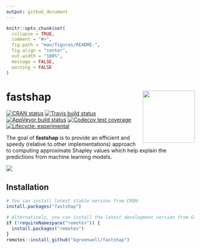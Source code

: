 ```yaml
---
output: github_document
---
```


<!-- README.md is generated from README.Rmd. Please edit that file -->

```r
knitr::opts_chunk$set(
  collapse = TRUE,
  comment = "#>",
  fig.path = "man/figures/README-",
  fig.align = "center",
  out.width = "100%",
  message = FALSE,
  warning = FALSE
)
```
# fastshap <img src='man/figures/logo.png' align="right" height="139" />

<!-- badges: start -->
[![CRAN status](https://www.r-pkg.org/badges/version/fastshap)](https://CRAN.R-project.org/package=fastshap)
[![Travis build status](https://travis-ci.org/bgreenwell/fastshap.svg?branch=master)](https://travis-ci.org/bgreenwell/fastshap)
[![AppVeyor build status](https://ci.appveyor.com/api/projects/status/github/bgreenwell/fastshap?branch=master&svg=true)](https://ci.appveyor.com/project/bgreenwell/fastshap)
[![Codecov test coverage](https://codecov.io/gh/bgreenwell/fastshap/branch/master/graph/badge.svg)](https://codecov.io/gh/bgreenwell/fastshap?branch=master)
[![Lifecycle: experimental](https://img.shields.io/badge/lifecycle-experimental-orange.svg)](https://www.tidyverse.org/lifecycle/#experimental)
<!-- badges: end -->

The goal of **fastshap** is to provide an efficient and speedy (relative to other implementations) approach to computing approximate Shapley values which help explain the predictions from machine learning models. 

![](https://media.giphy.com/media/26AHLNr8en8J3ovOo/giphy.gif)


## Installation

``` r
# You can install latest stable version from CRAN:
install.packages("fastshap")

# Alternatively, you can install the latest development version from GitHub:
if (!requireNamespace("remotes")) {
  install.packages("remotes")
}
remotes::install_github("bgreenwell/fastshap")
```
